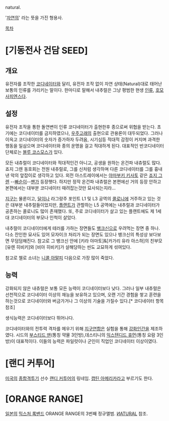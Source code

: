 natural. 

'[[자연]]의' 라는 뜻을 가진 형용사.

[[목차]]

= [기동전사 건담 SEED] =
== 개요 ==
유전자를 조작한 [[코디네이터]]와 달리, 유전자 조작 없이 자연 상태(Natural)대로 태어난 보통의 인류를 가리키는 말이다. 한마디로 말해서 내추럴은 그냥 평범한 현생 [[인류]], [[호모 사피엔스]]다.

== 설정 ==
유전자 조작을 통한 돌연변이 인류 코디네이터가 출현한후 종으로써 위협을 받는다. 초기에는 코디네이터를 금지하였으나, [[우주고래]]의 출현으로 관용론이 대두되었다. 그러나 이윽고 코디네이터의 숫자가 증가하자 두려움, 시기심등 적대적 감정이 커지며 과격한 행동을 일삼으며 코디네이터와 종의 운명을 걸고 적대하게 된다. 대표적인 반코디네이터 단체로는 [[블루 코스모스]]가 있다.

모든 내츄럴이 코디네이터와 적대적인건 아니고, 공생을 원하는 온건파 내츄럴도 많다. 죠지 그렌 동호회는 전원 내츄럴로, 그를 신처럼 생각하며 다른 코디네이터를 그를 흉내낸 악의 앞잡이로 생각하고 있다. 외전 아스트레이에서는 [[야마부키 키사토]] 같은 [[죠지 그렌]] --[[빠순이]]--[[팬]]가 등장햇다. 하지만 정작 온건파 내츄럴은 본편에선 거의 등장 안하고 본편에서는 대부분 코디네이터 때려잡는것만 묘사되는지라...

[[지구]]는 물론이고, [[달]]이나 라그랑주 포인트 L1 및 L3 공역의 [[콜로니]]에 거주하고 있는 것은 대부분 내추럴들이었지만, [[플랜트]]가 관할하는 L5 공역에는 내추럴과 코디네이터가 공존하는 콜로니도 많이 존재했다. 또, 주로 코디네이터가 살고 있는 플랜트에도 제 1세대 코디네이터의 부모나 인척이 살았다.

내추럴이 코디네이터에게 테러를 가하는 장면들도 [[뱅크신]]으로 우려먹는 장면 중 하나. 다소 잔인한 묘사도 있어 모자이크 처리가 되는 장면도 있으나 뱅크신의 특성상 보다보면 무덤덤해진다. 참고로 그 뱅크신 안에 [키라 야마토]&[카가리 유라 아스하]의 친부모 [유렌 히비키]와 [비아 히비키]가 살해당하는 씬도 교묘하게 섞여있다.

참고로 첼로 소녀는 [[니콜 아말피]] 다음으로 가장 많이 죽었다.

== 능력 ==
강화되지 않은 내츄럴은 보통 모든 능력이 코디네이터보다 낮다. 그러나 일부 내츄럴은 선천적으로 코디네이터 이상의 재능을 보유하고 있으며, 오랜 기간 경험을 쌓고 훈련을 하는것으로 코디네이터와 버금가거나 그 이상의 기술을 가질수 있다.[* 코디네이터 항목 참조]

생식능력은 코디네이터보다 뛰어나다.

코디네이터와의 전투력 격차를 메우기 위해 [[지구연합]]은 실험을 통해 [[강화인간]]을 제조하였다. 시드의 [[부스티드 맨]](통칭 약물 3인방),데스티니의 [[익스텐디드 휴먼]](통칭 요람 3인방)이 대표적이다. 이들의 능력은 파일럿이나 군인이 직업인 코디네이터 이상이였다. 


= [랜디 커투어] =
[[미국]]의 [[종합격투기]] 선수 [[랜디 커투어]]의 링네임. [[캡틴 아메리카]]라고 부르기도 한다.

= [ORANGE RANGE] =
[[일본]]의 [[믹스처 록]]밴드 ORANGE RANGE의 3번째 정규앨범. [[ИATURAL]] 참조.
